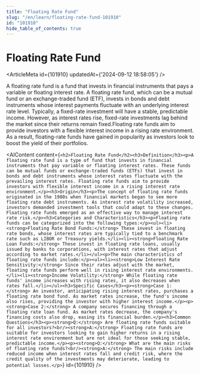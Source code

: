 ```yaml
---
title: "Floating Rate Fund"
slug: "/en/learn/floating-rate-fund-101910"
id: "101910"
hide_table_of_contents: true
---
```



# Floating Rate Fund

<ArticleMeta id={101910} updatedAt={'2024-09-12 18:58:05'} />
<div className='border-solid border-b border-t-0 my-4 border-[var(--ifm-color-gray-300)]' />

A floating rate fund is a fund that invests in financial instruments that pays a variable or floating interest rate. A floating rate fund, which can be a mutual fund or an exchange-traded fund (ETF), invests in bonds and debt instruments whose interest payments fluctuate with an underlying interest rate level. Typically, a fixed-rate investment will have a stable, predictable income. However, as interest rates rise, fixed-rate investments lag behind the market since their returns remain fixed.Floating rate funds aim to provide investors with a flexible interest income in a rising rate environment. As a result, floating-rate funds have gained in popularity as investors look to boost the yield of their portfolios.

<AIContent content={`<h2>Floating Rate Fund</h2><h3>Definition</h3><p>A floating rate fund is a type of fund that invests in financial instruments that pay variable or floating interest rates. These funds can be mutual funds or exchange-traded funds (ETFs) that invest in bonds and debt instruments whose interest rates fluctuate with the prevailing interest rates. Floating rate funds aim to provide investors with flexible interest income in a rising interest rate environment.</p><h3>Origin</h3><p>The concept of floating rate funds originated in the 1980s when financial markets began to see more floating rate debt instruments. As interest rate volatility increased, investors demanded investment tools that could adapt to these changes. Floating rate funds emerged as an effective way to manage interest rate risk.</p><h3>Categories and Characteristics</h3><p>Floating rate funds can be categorized into the following types:</p><ul><li><strong>Floating Rate Bond Funds:</strong> These invest in floating rate bonds, whose interest rates are typically tied to a benchmark rate such as LIBOR or Treasury yields.</li><li><strong>Floating Rate Loan Funds:</strong> These invest in floating rate loans, usually issued by banks to corporations, with interest rates that adjust according to market rates.</li></ul><p>The main characteristics of floating rate funds include:</p><ul><li><strong>Low Interest Rate Sensitivity:</strong> Since their rates adjust with the market, floating rate funds perform well in rising interest rate environments.</li><li><strong>Income Volatility:</strong> While floating rate funds' income increases with rising rates, it also decreases when rates fall.</li></ul><h3>Specific Cases</h3><p><strong>Case 1:</strong> An investor, anticipating rising interest rates, purchases a floating rate bond fund. As market rates increase, the fund's income also rises, providing the investor with higher interest income.</p><p><strong>Case 2:</strong> A company secures financing through a floating rate loan fund. As market rates decrease, the company's financing costs also drop, easing its financial burden.</p><h3>Common Questions</h3><p><strong>Q:</strong> Are floating rate funds suitable for all investors?<br/><strong>A:</strong> Floating rate funds are suitable for investors looking to gain higher returns in a rising interest rate environment but are not ideal for those seeking stable, predictable income.</p><p><strong>Q:</strong> What are the main risks of floating rate funds?<br/><strong>A:</strong> The main risks include reduced income when interest rates fall and credit risk, where the credit quality of the investments may deteriorate, leading to potential losses.</p>`} id={101910} />
